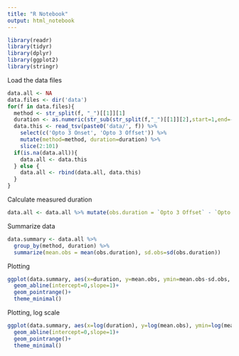 ```yaml
---
title: "R Notebook"
output: html_notebook
---
```


```r
library(readr)
library(tidyr)
library(dplyr)
library(ggplot2)
library(stringr)
```

Load the data files

```r
data.all <- NA
data.files <- dir('data')
for(f in data.files){
  method <- str_split(f, "_")[[1]][1]
  duration <- as.numeric(str_sub(str_split(f,"_")[[1]][2],start=1,end=-5))
  data.this <- read_tsv(paste0('data/', f)) %>% 
    select(c('Opto 3 Onset', 'Opto 3 Offset')) %>%
    mutate(method=method, duration=duration) %>%
    slice(2:101)
  if(is.na(data.all)){
    data.all <- data.this
  } else {
    data.all <- rbind(data.all, data.this)
  }
}
```

Calculate measured duration
```r
data.all <- data.all %>% mutate(obs.duration = `Opto 3 Offset` - `Opto 3 Onset`)
```

Summarize data
```r
data.summary <- data.all %>% 
  group_by(method, duration) %>% 
  summarize(mean.obs = mean(obs.duration), sd.obs=sd(obs.duration))
```

Plotting
```r
ggplot(data.summary, aes(x=duration, y=mean.obs, ymin=mean.obs-sd.obs, ymax=mean.obs+sd.obs, color=method))+
  geom_abline(intercept=0,slope=1)+
  geom_pointrange()+
  theme_minimal()
```


Plotting, log scale
```r
ggplot(data.summary, aes(x=log(duration), y=log(mean.obs), ymin=log(mean.obs-sd.obs), ymax=log(mean.obs+sd.obs), color=method))+
  geom_abline(intercept=0,slope=1)+
  geom_pointrange()+
  theme_minimal()
```
